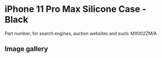 # iPhone 11 Pro Max Silicone Case - Black

Part number, for search engines, auction websites and such: MX002ZM/A

## Image gallery

<div style={{ width: "768px" }}>
  <GalleryComponent
    images={[
      {
        original: "/everysource/MX002",
        thumbnail: "/everypreview/MX002",
      },
      {
        original: "/everysource/MX002_AV1",
        thumbnail: "/everypreview/MX002_AV1",
      },
      {
        original: "/everysource/MX002_AV2",
        thumbnail: "/everypreview/MX002_AV2",
      },
      {
        original: "/everysource/MX002_AV3",
        thumbnail: "/everypreview/MX002_AV3",
      },
      {
        original: "/everysource/MX002_AV4",
        thumbnail: "/everypreview/MX002_AV4",
      },
      {
        original: "/everysource/MX002_AV5",
        thumbnail: "/everypreview/MX002_AV5",
      }
    ]}
  />
</div>